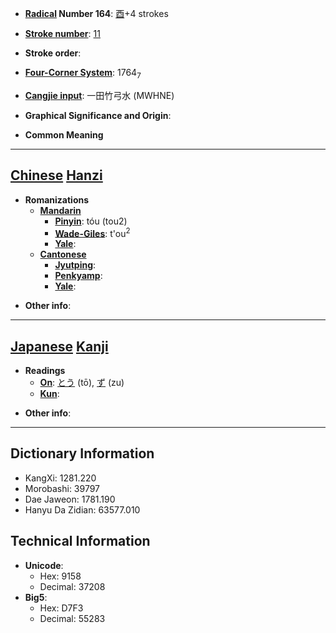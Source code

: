 * '''[[Wiktionary:Chinese radical index| Radical]] Number 164''': [[Wiktionary:Chinese radical index 酉|酉]]+4 strokes

* '''[[Wiktionary:Chinese total strokes index|Stroke number]]''': [[Wiktionary:Chinese total strokes index 11|11]]

* '''Stroke order''': 

* '''[[Wiktionary:Chinese four corner index|Four-Corner System]]''': 1764<sub>7</sub>

* '''[[Wiktionary:Chinese Cangjie index|Cangjie input]]''': 一田竹弓水 (MWHNE)

* '''Graphical Significance and Origin''': 

* '''Common Meaning'''

----

== [[Chinese]] [[Hanzi]] ==

* '''Romanizations'''
** '''[[Mandarin]]'''
*** '''[[Pinyin]]''': tóu (tou2)
*** '''[[Wade-Giles]]''': t'ou<sup>2</sup>
*** '''[[Yale]]''': 
** '''[[Cantonese]]'''
*** '''[[Jyutping]]''':
*** '''[[Penkyamp]]''': 
*** '''[[Yale]]''': 

* '''Other info''': 

----

== [[Japanese]] [[Kanji]] ==

* '''Readings'''
** '''[[On]]''': [[とう]] (tō), [[ず]] (zu)
** '''[[Kun]]''': 

* '''Other info''':  

----

== Dictionary Information ==

* KangXi: 1281.220
* Morobashi: 39797
* Dae Jaweon: 1781.190
* Hanyu Da Zidian: 63577.010

== Technical Information ==

* '''Unicode''':
** Hex: 9158
** Decimal: 37208
* '''Big5''':
** Hex: D7F3
** Decimal: 55283